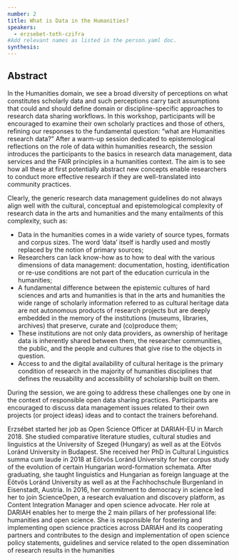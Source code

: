 ```yaml
---
number: 2
title: What is Data in the Humanities?
speakers:
  - erzsebet-toth-czifra
#Add relevant names as listed in the person.yaml doc.
synthesis:
---
```


## Abstract

In the Humanities domain, we see a broad diversity of perceptions on what constitutes scholarly data and such perceptions carry tacit assumptions that could and should define domain or discipline-specific approaches to research data sharing workflows. In this workshop, participants will be encouraged to examine their own scholarly practices and those of others, refining our responses to the fundamental question: “what are Humanities research data?” After a warm-up session dedicated to epistemological reflections on the role of data within humanities research, the session introduces the participants to the basics in research data management, data services and the FAIR principles in a humanities context. The aim is to see how all these at first potentially abstract new concepts enable researchers to conduct more effective research if they are well-translated into community practices.

Clearly, the generic research data management guidelines do not always align well with the cultural, conceptual and epistemological complexity of research data in the arts and humanities and the many entailments of this complexity, such as:

- Data in the humanities comes in a wide variety of source types, formats and corpus sizes. The word ‘data’ itself is hardly used and mostly replaced by the notion of primary sources;
- Researchers can lack know-how as to how to deal with the various dimensions of data management: documentation, hosting, identification or re-use conditions are not part of the education curricula in the humanities;
- A fundamental difference between the epistemic cultures of hard sciences and arts and humanities is that in the arts and humanities the wide range of scholarly information referred to as cultural heritage data are not autonomous products of research projects but are deeply embedded in the memory of the institutions (museums, libraries, archives) that preserve, curate and (co)produce them;
- These institutions are not only data providers, as ownership of heritage data is inherently shared between them, the researcher communities, the public, and the people and cultures that give rise to the objects in question.
- Access to and the digital availability of cultural heritage is the primary condition of research in the majority of humanities disciplines that defines the reusability and accessibility of scholarship built on them.

During the session, we are going to address these challenges one by one in the context of responsible open data sharing practices. Participants are encouraged to discuss data management issues related to their own projects (or project ideas) ideas and to contact the trainers beforehand.

<Youtube
  id="Zqrkf7scGJA"
  caption="Erzsébet Tóth-Czifra - What is data in the humanities?"
/>

<Download download="docs/2.1 Toth-Czifra.pdf" />

<Speakers>

<Speaker speaker="erzsebet-toth-czifra">

Erzsébet started her job as Open Science Officer at DARIAH-EU in March 2018. She studied comparative literature studies, cultural studies and linguistics at the University of Szeged (Hungary) as well as at the Eötvös Loránd University in Budapest. She received her PhD in Cultural Linguistics summa cum laude in 2018 at Eötvös Loránd University for her corpus study of the evolution of certain Hungarian word-formation schemata. After graduating, she taught linguistics and Hungarian as foreign language at the Eötvös Loránd University as well as at the Fachhochschule Burgenland in Eisenstadt, Austria. In 2016, her commitment to democracy in science led her to join ScienceOpen, a research evaluation and discovery platform, as Content Integration Manager and open science advocate. Her role at DARIAH enables her to merge the 2 main pillars of her professional life: humanities and open science. She is responsible for fostering and implementing open science practices across DARIAH and its cooperating partners and contributes to the design and implementation of open science policy statements, guidelines and service related to the open dissemination of research results in the humanities

</Speaker>

</Speakers>
